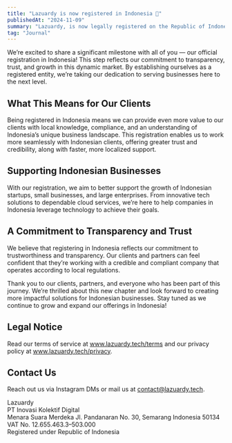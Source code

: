 ```yaml
---
title: "Lazuardy is now registered in Indonesia 🎉"
publishedAt: "2024-11-09"
summary: "Lazuardy, is now legally registered on the Republic of Indonesia, under name PT Inovasi Kolektif Digital."
tag: "Journal"
---
```


We’re excited to share a significant milestone with all of you — our official registration in Indonesia! This step reflects our commitment to transparency, trust, and growth in this dynamic market. By establishing ourselves as a registered entity, we’re taking our dedication to serving businesses here to the next level.

## What This Means for Our Clients

Being registered in Indonesia means we can provide even more value to our clients with local knowledge, compliance, and an understanding of Indonesia’s unique business landscape. This registration enables us to work more seamlessly with Indonesian clients, offering greater trust and credibility, along with faster, more localized support.

## Supporting Indonesian Businesses

With our registration, we aim to better support the growth of Indonesian startups, small businesses, and large enterprises. From innovative tech solutions to dependable cloud services, we’re here to help companies in Indonesia leverage technology to achieve their goals.

## A Commitment to Transparency and Trust

We believe that registering in Indonesia reflects our commitment to trustworthiness and transparency. Our clients and partners can feel confident that they’re working with a credible and compliant company that operates according to local regulations.

Thank you to our clients, partners, and everyone who has been part of this journey. We’re thrilled about this new chapter and look forward to creating more impactful solutions for Indonesian businesses. Stay tuned as we continue to grow and expand our offerings in Indonesia!

## Legal Notice

Read our terms of service at www.lazuardy.tech/terms and our privacy policy at www.lazuardy.tech/privacy.

## Contact Us

Reach out us via Instagram DMs or mail us at contact@lazuardy.tech.

Lazuardy<br/>
PT Inovasi Kolektif Digital<br/>
Menara Suara Merdeka Jl. Pandanaran No. 30, Semarang Indonesia 50134<br/>
VAT No. 12.655.463.3–503.000<br/>
Registered under Republic of Indonesia
